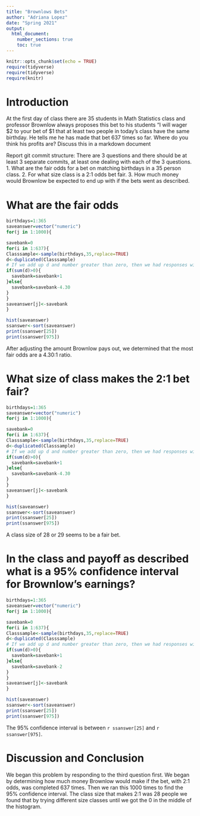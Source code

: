 ```yaml
---
title: "Brownlows Bets"
author: "Adriana Lopez"
date: "Spring 2021"
output: 
  html_document:
    number_sections: true
    toc: true
---
```


```r
knitr::opts_chunk$set(echo = TRUE)
require(tidyverse)
require(tidyverse)
require(knitr)
```


<!-- We recommend you use git branches -- create a separate branch for each major section i.e. Introduction, Methods, Results, Inferential Results, and Discussion and Conclusions - leave the YAML block untouched until the final merge where you put in your own name !-->

# Introduction

<!--In this section you explain what you are trying to show.  Where did the data come from?  What is the research or other question you are trying to answer?!-->

 At the first day of class there are 35 students in Math Statistics class and professor Brownlow always proposes this bet to his students "I will wager $2 to your bet of $1 that at least two people in today's class have  the same birthday.  He tells me he has made that bet 637 times so far. Where do you think his profits are? Discuss this in a markdown document
 
Report git commit structure:
There are 3 questions and there should be at least 3 separate commits, at least one dealing with each of the 3 questions.
1. What are the fair odds for a bet on matching birthdays in a 35 person class.
2. For what size class is a 2:1 odds bet fair.
3. How much money would Brownlow be expected to end up with if the bets went as described.

# What are the fair odds  


<!--Decide on your methods:  In this section explain the approach you will take to attack the issue --- how will you decide on a likely estimate of professor Brownlow's earnings or losses after 637 bets. Also explain how you construct a 95% confidence interval about your estimate of his winnings !-->

```r
birthdays=1:365
saveanswer=vector("numeric")
for(j in 1:1000){

savebank=0
for(i in 1:637){
Classsample<-sample(birthdays,35,replace=TRUE)
d<-duplicated(Classsample)
# If we add up d and number greater than zero, then we had responses with the same birthday.
if(sum(d)>0){
  savebank=savebank+1
}else{
  savebank=savebank-4.30
}
}
saveanswer[j]<-savebank
}
```
```r
hist(saveanswer)
ssanswer<-sort(saveanswer)
print(ssanswer[25])
print(ssanswer[975])
```

After adjusting the amount Brownlow pays out, we determined that the most fair 
odds are a 4.30:1 ratio. 

# What size of class makes the 2:1 bet fair?  
<!--Explain and display the results of your method of coming up with the estimate of professor Brownlows betting profits!-->

```r
birthdays=1:365
saveanswer=vector("numeric")
for(j in 1:1000){

savebank=0
for(i in 1:637){
Classsample<-sample(birthdays,35,replace=TRUE)
d<-duplicated(Classsample)
# If we add up d and number greater than zero, then we had responses with the same birthday.
if(sum(d)>0){
  savebank=savebank+1
}else{
  savebank=savebank-4.30
}
}
saveanswer[j]<-savebank
}
```
```r
hist(saveanswer)
ssanswer<-sort(saveanswer)
print(ssanswer[25])
print(ssanswer[975])
```

A class size of 28 or 29 seems to be a fair bet.

# In the class and payoff as described what is a 95% confidence interval for Brownlow's earnings?
  
<!--Explain and display your method of coming up with a 95% confidence interval of  professor Brownlows winnings (or losings)-->

```r
birthdays=1:365
saveanswer=vector("numeric")
for(j in 1:1000){

savebank=0
for(i in 1:637){
Classsample<-sample(birthdays,35,replace=TRUE)
d<-duplicated(Classsample)
# If we add up d and number greater than zero, then we had responses with the same birthday.
if(sum(d)>0){
  savebank=savebank+1
}else{
  savebank=savebank-2
}
}
saveanswer[j]<-savebank
}
```
```r
hist(saveanswer)
ssanswer<-sort(saveanswer)
print(ssanswer[25])
print(ssanswer[975])
```
The 95% confidence interval is between `r ssanswer[25]` and `r ssanswer[975]`.


# Discussion and Conclusion

<!--Discussion and conclusion here.  If professor Brownlow is consistantly making or losing money how could he change his payout so that his profits center on zero?  Also discuss what size his class should be in order to have his current scheme balance at zero profit.!-->

We began this problem by responding to the third question first. We began by determining how much money Brownlow would make if the bet, with 2:1 odds, was completed 637 times. Then we ran this 1000 times to find the 95% confidence interval. The class size that makes 2:1 was 28 people we found that by trying different size classes until we got the 0 in the middle of the histogram.    